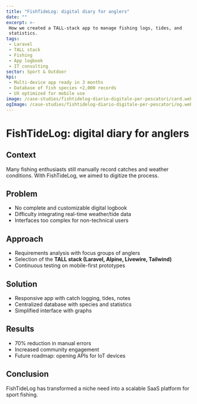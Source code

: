 ```yaml
---
title: "FishTideLog: digital diary for anglers"
date: ""
excerpt: >-
 How we created a TALL-stack app to manage fishing logs, tides, and
 statistics.
tags:
 - Laravel
 - TALL stack
 - Fishing
 - App logbook
 - IT consulting
sector: Sport & Outdoor
kpi:
 - Multi-device app ready in 3 months
 - Database of fish species +2,000 records
 - UX optimized for mobile use
image: /case-studies/fishtidelog-diario-digitale-per-pescatori/card.webp
ogImage: /case-studies/fishtidelog-diario-digitale-per-pescatori/og.webp
---
```


# FishTideLog: digital diary for anglers

## Context
Many fishing enthusiasts still manually record catches and weather conditions. With FishTideLog, we aimed to digitize the process.

## Problem
- No complete and customizable digital logbook 
- Difficulty integrating real-time weather/tide data 
- Interfaces too complex for non-technical users 

## Approach
- Requirements analysis with focus groups of anglers 
- Selection of the **TALL stack (Laravel, Alpine, Livewire, Tailwind)** 
- Continuous testing on mobile-first prototypes 

## Solution
- Responsive app with catch logging, tides, notes 
- Centralized database with species and statistics 
- Simplified interface with graphs 

## Results
- 70% reduction in manual errors 
- Increased community engagement 
- Future roadmap: opening APIs for IoT devices 

## Conclusion
FishTideLog has transformed a niche need into a scalable SaaS platform for sport fishing.